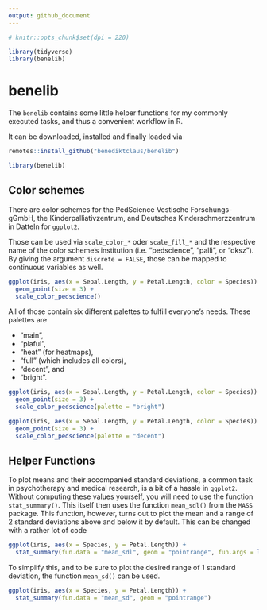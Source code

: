 ```yaml
---
output: github_document
---
```


```r
# knitr::opts_chunk$set(dpi = 220)

library(tidyverse)
library(benelib)
```


# benelib
The `benelib` contains some little helper functions for my commonly executed tasks, and thus a convenient workflow in R.

It can be downloaded, installed and finally loaded via

```r
remotes::install_github("benediktclaus/benelib")

library(benelib)
```


## Color schemes
There are color schemes for the PedScience Vestische Forschungs-gGmbH, the Kinderpalliativzentrum, and Deutsches Kinderschmerzzentrum in Datteln for `ggplot2`.

Those can be used via `scale_color_*` oder `scale_fill_*` and the respective name of the color scheme's institution (i.e. "pedscience", "palli", or "dksz"). By giving the argument `discrete = FALSE`, those can be mapped to continuous variables as well.

```r
ggplot(iris, aes(x = Sepal.Length, y = Petal.Length, color = Species)) +
  geom_point(size = 3) +
  scale_color_pedscience()
```

All of those contain six different palettes to fulfill everyone's needs. These palettes are

- "main",
- "plaful",
- "heat" (for heatmaps),
- "full" (which includes all colors),
- "decent", and
- "bright".

```r
ggplot(iris, aes(x = Sepal.Length, y = Petal.Length, color = Species)) +
  geom_point(size = 3) +
  scale_color_pedscience(palette = "bright")

ggplot(iris, aes(x = Sepal.Length, y = Petal.Length, color = Species)) +
  geom_point(size = 3) +
  scale_color_pedscience(palette = "decent")
```

## Helper Functions
To plot means and their accompanied standard deviations, a common task in psychotherapy and medical research, is a bit of a hassle in `ggplot2`. Without computing these values yourself, you will need to use the function `stat_summary()`. This itself then uses the function `mean_sdl()` from the `MASS` package. This function, however, turns out to plot the mean and a range of 2 standard deviations above and below it by default. This can be changed with a rather lot of code

```r
ggplot(iris, aes(x = Species, y = Petal.Length)) +
  stat_summary(fun.data = "mean_sdl", geom = "pointrange", fun.args = list(mult = 1))
```

To simplify this, and to be sure to plot the desired range of 1 standard deviation, the function `mean_sd()` can be used.

```r
ggplot(iris, aes(x = Species, y = Petal.Length)) +
  stat_summary(fun.data = "mean_sd", geom = "pointrange")
```

